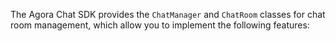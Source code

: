 <PlatformWrapper platform="react-native">

The Agora Chat SDK provides the `ChatManager` and `ChatRoom` classes for chat room management, which allow you to implement the following features:

</PlatformWrapper>
